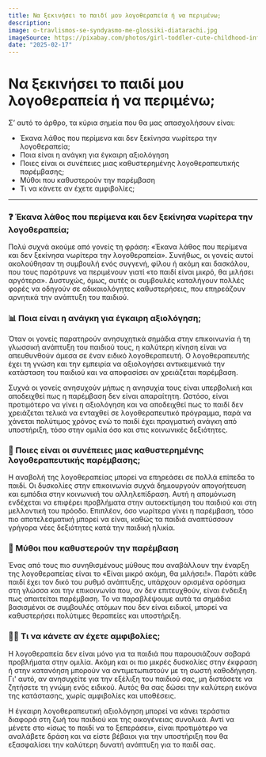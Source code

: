 ```yaml
---
title: Να ξεκινήσει το παιδί μου λογοθεραπεία ή να περιμένω;
description:
image: o-travlismos-se-syndyasmo-me-glossiki-diatarachi.jpg
imageSource: https://pixabay.com/photos/girl-toddler-cute-childhood-infant-5299081/
date: "2025-02-17"
---
```


# Να ξεκινήσει το παιδί μου λογοθεραπεία ή να περιμένω;

Σ’ αυτό το άρθρο, τα κύρια σημεία που θα μας απασχολήσουν είναι:
- Έκανα λάθος που περίμενα και δεν ξεκίνησα νωρίτερα την λογοθεραπεία;
- Ποια είναι η ανάγκη για έγκαιρη αξιολόγηση
- Ποιες είναι οι συνέπειες μιας καθυστερημένης λογοθεραπευτικής παρέμβασης;
- Μύθοι που καθυστερούν την παρέμβαση
- Τι να κάνετε αν έχετε αμφιβολίες;

---

### ❓ Έκανα λάθος που περίμενα και δεν ξεκίνησα νωρίτερα την λογοθεραπεία;

Πολύ συχνά ακούμε από γονείς τη φράση: «Έκανα λάθος που περίμενα και δεν ξεκίνησα νωρίτερα την λογοθεραπεία». Συνήθως, οι γονείς αυτοί ακολούθησαν τη συμβουλή ενός συγγενή, φίλου ή ακόμη και δασκάλου, που τους παρότρυνε να περιμένουν γιατί «το παιδί είναι μικρό, θα μιλήσει αργότερα». Δυστυχώς, όμως, αυτές οι συμβουλές καταλήγουν πολλές φορές να οδηγούν σε αδικαιολόγητες καθυστερήσεις, που επηρεάζουν αρνητικά την ανάπτυξη του παιδιού.


### 📊 Ποια είναι η ανάγκη για έγκαιρη αξιολόγηση;

Όταν οι γονείς παρατηρούν ανησυχητικά σημάδια στην επικοινωνία ή τη γλωσσική ανάπτυξη του παιδιού τους, η καλύτερη κίνηση είναι να απευθυνθούν άμεσα σε έναν ειδικό λογοθεραπευτή. Ο λογοθεραπευτής έχει τη γνώση και την εμπειρία να αξιολογήσει αντικειμενικά την κατάσταση του παιδιού και να αποφασίσει αν χρειάζεται παρέμβαση.

Συχνά οι γονείς ανησυχούν μήπως η ανησυχία τους είναι υπερβολική και αποδειχθεί πως η παρέμβαση δεν είναι απαραίτητη. Ωστόσο, είναι προτιμότερο να γίνει η αξιολόγηση και να αποδειχθεί πως το παιδί δεν χρειάζεται τελικά να ενταχθεί σε λογοθεραπευτικό πρόγραμμα, παρά να χάνεται πολύτιμος χρόνος ενώ το παιδί έχει πραγματική ανάγκη από υποστήριξη, τόσο στην ομιλία όσο και στις κοινωνικές δεξιότητες.



### 🛑 Ποιες είναι οι συνέπειες μιας καθυστερημένης λογοθεραπευτικής παρέμβασης;

Η αναβολή της λογοθεραπείας μπορεί να επηρεάσει σε πολλά επίπεδα το παιδί. Οι δυσκολίες στην επικοινωνία συχνά δημιουργούν απογοήτευση και εμπόδια στην κοινωνική του αλληλεπίδραση. Αυτή η απομόνωση ενδέχεται να επιφέρει προβλήματα στην αυτοεκτίμηση του παιδιού και στη μελλοντική του πρόοδο. Επιπλέον, όσο νωρίτερα γίνει η παρέμβαση, τόσο πιο αποτελεσματική μπορεί να είναι, καθώς τα παιδιά αναπτύσσουν γρήγορα νέες δεξιότητες κατά την παιδική ηλικία.



### 🧩 Μύθοι που καθυστερούν την παρέμβαση

Ένας από τους πιο συνηθισμένους μύθους που αναβάλλουν την έναρξη της λογοθεραπείας είναι το «Είναι μικρό ακόμη, θα μιλήσει!». Παρότι κάθε παιδί έχει τον δικό του ρυθμό ανάπτυξης, υπάρχουν ορισμένα ορόσημα στη γλώσσα και την επικοινωνία που, αν δεν επιτευχθούν, είναι ένδειξη πως απαιτείται παρέμβαση. Το να παραβλέψουμε αυτά τα σημάδια βασισμένοι σε συμβουλές ατόμων που δεν είναι ειδικοί, μπορεί να καθυστερήσει πολύτιμες θεραπείες και υποστήριξη.



### 👨‍⚕️ Τι να κάνετε αν έχετε αμφιβολίες;

Η λογοθεραπεία δεν είναι μόνο για τα παιδιά που παρουσιάζουν σοβαρά προβλήματα στην ομιλία. Ακόμη και οι πιο μικρές δυσκολίες στην έκφραση ή στην κατανόηση μπορούν να αντιμετωπιστούν με τη σωστή καθοδήγηση. Γι' αυτό, αν ανησυχείτε για την εξέλιξη του παιδιού σας, μη διστάσετε να ζητήσετε τη γνώμη ενός ειδικού. Αυτός θα σας δώσει την καλύτερη εικόνα της κατάστασης, χωρίς αμφιβολίες και υποθέσεις.

Η έγκαιρη λογοθεραπευτική αξιολόγηση μπορεί να κάνει τεράστια διαφορά στη ζωή του παιδιού και της οικογένειας συνολικά. Αντί να μένετε στο «ίσως το παιδί να το ξεπεράσει», είναι προτιμότερο να αναλάβετε δράση και να είστε βέβαιοι για την υποστήριξη που θα εξασφαλίσει την καλύτερη δυνατή ανάπτυξη για το παιδί σας.
